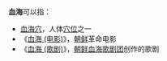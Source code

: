'''血海'''可以指：
* [[血海穴|血海穴]]，人体[[穴位|穴位]]之一
* 《[[血海_(电影)|血海 (电影)]]》，[[朝鲜民主主义人民共和国|朝鲜]]革命电影
* 《[[血海_(歌剧)|血海 (歌剧)]]》，[[朝鲜民主主义人民共和国|朝鲜]][[血海歌剧团|血海歌剧团]]创作的歌剧

{{disambig||cat=二字作品消歧義}}